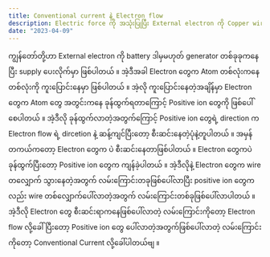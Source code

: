 ```yaml
---
title: Conventional current နဲ့ Electron flow
description: Electric force ကို အသုံးပြုပြီး External electron ကို Copper wire အတွင်းကို ထည့်လိုက်တဲ့အခါ Wire အတွင်းမှာ Current ဘယ်လို စီးဆင်းသွားလဲဆိုတာကို သိရှိထားပြီးဖြစ်ပါတယ် ။
date: "2023-04-09"
---
```

ကျွန်တော်တို့ဟာ External electron ကို battery ဒါမှမဟုတ် generator တစ်ခုခုကနေပြီး supply ပေးလိုက်မှာ ဖြစ်ပါတယ် ။
အဲ့ဒီအခါ Electron တွေက Atom တစ်လုံးကနေ တစ်လုံးကို ကူးပြောင်းနေမှာ ဖြစ်ပါတယ် ။ 
အဲ့လို ကူးပြောင်းနေတဲ့အချိန်မှာ Electron တွေက Atom တွေ အတွင်းကနေ ခုန်ထွက်ရတာကြောင့် Positive ion တွေကို ဖြစ်ပေါ်စေပါတယ် ။ 
အဲ့ဒီလို ခုန်ထွက်လာတဲ့အတွက်ကြောင့် Positive ion တွေရဲ့ direction က Electron flow ရဲ့ dircetion နဲ့ ဆန့်ကျင်ပြီးတော့ စီးဆင်းနေတဲ့ပုံနဲ့တူပါတယ် ။ 
အမှန်တကယ်ကတော့ Electron တွေက ပဲ စီးဆင်းနေတာဖြစ်ပါတယ် ။ Electron တွေကပဲ ခုန်ထွက်ပြီးတော့ Positive ion တွေက ကျန်ခဲ့ပါတယ် ။ 
အဲ့ဒီလိုနဲ့ Electron တွေက wire တလျှောက် သွားနေတဲ့အတွက် လမ်းကြောင်းတခုဖြစ်ပေါ်လာပြီး positive ion တွေကလည်း wire တစ်လျှောက်ပေါ်လာတဲ့အတွက် လမ်းကြောင်းတစ်ခုဖြစ်ပေါ်လာပါတယ် ။ 
အဲ့ဒီလို Electron တွေ စီးဆင်းရာကနေဖြစ်ပေါ်လာတဲ့ လမ်းကြောင်းကိုတော့ Electron flow လို့ခေါ်ပြီးတော့ Positive ion တွေ ပေါ်လာတဲ့အတွက်ဖြစ်ပေါ်လာတဲ့ လမ်း​ကြောင်းကိုတော့ Conventional Current လို့ခေါ်ပါတယ်ဗျ ။


